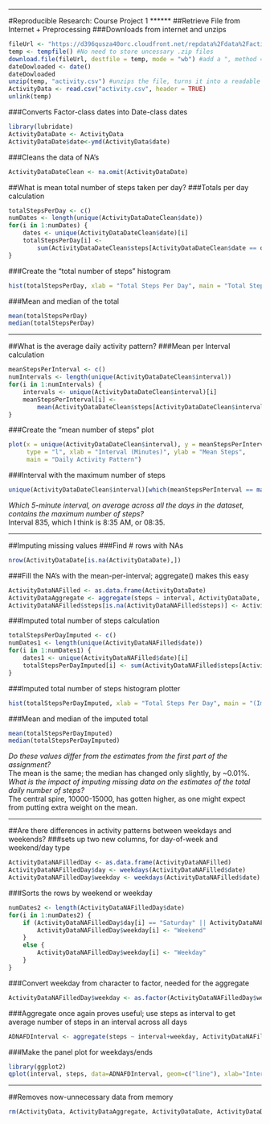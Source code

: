 ******
#Reproducible Research: Course Project 1
******
##Retrieve File from Internet + Preprocessing
###Downloads from internet and unzips
```{r loaddata}
fileUrl <- "https://d396qusza40orc.cloudfront.net/repdata%2Fdata%2Factivity.zip"
temp <- tempfile() #No need to store uncessary .zip files
download.file(fileUrl, destfile = temp, mode = "wb") #add a ", method = "curl"" if using a mac
dateDowloaded <- date()
dateDowloaded
unzip(temp, "activity.csv") #unzips the file, turns it into a readable .txt file
ActivityData <- read.csv("activity.csv", header = TRUE)
unlink(temp)
```

###Converts Factor-class dates into Date-class dates
```{r}
library(lubridate)
ActivityDataDate <- ActivityData
ActivityDataDate$date<-ymd(ActivityData$date)
```

###Cleans the data of NA's
```{r}
ActivityDataDateClean <- na.omit(ActivityDataDate)
```

##What is mean total number of steps taken per day?
###Totals per day calculation
```{r}
totalStepsPerDay <- c()
numDates <- length(unique(ActivityDataDateClean$date))
for(i in 1:numDates) {
    dates <- unique(ActivityDataDateClean$date)[i]
    totalStepsPerDay[i] <-
        sum(ActivityDataDateClean$steps[ActivityDataDateClean$date == dates])
}
```

###Create the "total number of steps" histogram
```{r}
hist(totalStepsPerDay, xlab = "Total Steps Per Day", main = "Total Steps Per Day")
```

###Mean and median of the total
```{r}
mean(totalStepsPerDay)
median(totalStepsPerDay)
```

******

##What is the average daily activity pattern?
###Mean per Interval calculation
```{r}
meanStepsPerInterval <- c()
numIntervals <- length(unique(ActivityDataDateClean$interval))
for(i in 1:numIntervals) {
    intervals <- unique(ActivityDataDateClean$interval)[i]
    meanStepsPerInterval[i] <-
        mean(ActivityDataDateClean$steps[ActivityDataDateClean$interval == intervals])
}
```

###Create the "mean number of steps" plot
```{r}
plot(x = unique(ActivityDataDateClean$interval), y = meanStepsPerInterval,
     type = "l", xlab = "Interval (Minutes)", ylab = "Mean Steps",
     main = "Daily Activity Pattern")
```

###Interval with the maximum number of steps
```{r}
unique(ActivityDataDateClean$interval)[which(meanStepsPerInterval == max(meanStepsPerInterval))]
```
*Which 5-minute interval, on average across all the days in the dataset, contains the maximum number of steps?*  
Interval 835, which I think is 8:35 AM, or 08:35.  

******

##Imputing missing values
###Find # rows with NAs
```{r}
nrow(ActivityDataDate[is.na(ActivityDataDate),])
```

###Fill the NA's with the mean-per-interval; aggregate() makes this easy
```{r}
ActivityDataNAFilled <- as.data.frame(ActivityDataDate)
ActivityDataAggregate <- aggregate(steps ~ interval, ActivityDataDate, mean)
ActivityDataNAFilled$steps[is.na(ActivityDataNAFilled$steps)] <- ActivityDataAggregate$steps
```

###Imputed total number of steps calculation
```{r}
totalStepsPerDayImputed <- c()
numDates1 <- length(unique(ActivityDataNAFilled$date))
for(i in 1:numDates1) {
    dates1 <- unique(ActivityDataNAFilled$date)[i]
    totalStepsPerDayImputed[i] <- sum(ActivityDataNAFilled$steps[ActivityDataNAFilled$date == dates1])
}
```

###Imputed total number of steps histogram plotter
```{r}
hist(totalStepsPerDayImputed, xlab = "Total Steps Per Day", main = "(Imputed) Total Steps Per Day")
```

###Mean and median of the imputed total
```{r}
mean(totalStepsPerDayImputed)
median(totalStepsPerDayImputed)
```
*Do these values differ from the estimates from the first part of the assignment?*  
The mean is the same; the median has changed only slightly, by ~0.01%.  
*What is the impact of imputing missing data on the estimates of the total daily number of steps?*  
The central spire, 10000-15000, has gotten higher, as one might expect from putting extra weight on the mean.

******

##Are there differences in activity patterns between weekdays and weekends?
###sets up two new columns, for day-of-week and weekend/day type
```{r}
ActivityDataNAFilledDay <- as.data.frame(ActivityDataNAFilled)
ActivityDataNAFilledDay$day <- weekdays(ActivityDataNAFilled$date)
ActivityDataNAFilledDay$weekday <- weekdays(ActivityDataNAFilled$date)
```

###Sorts the rows by weekend or weekday
```{r}
numDates2 <- length(ActivityDataNAFilledDay$date)
for(i in 1:numDates2) {
    if (ActivityDataNAFilledDay$day[i] == "Saturday" || ActivityDataNAFilledDay$day[i] == "Sunday") {
        ActivityDataNAFilledDay$weekday[i] <- "Weekend"
    }
    else {
        ActivityDataNAFilledDay$weekday[i] <- "Weekday"
    }
}
```

###Convert weekday from character to factor, needed for the aggregate
```{r}
ActivityDataNAFilledDay$weekday <- as.factor(ActivityDataNAFilledDay$weekday)
```

###Aggregate once again proves useful; use steps as interval to get average number of steps in an interval across all days
```{r}
ADNAFDInterval <- aggregate(steps ~ interval+weekday, ActivityDataNAFilledDay, mean)
```

###Make the panel plot for weekdays/ends
```{r}
library(ggplot2)
qplot(interval, steps, data=ADNAFDInterval, geom=c("line"), xlab="Interval", ylab="Number of steps", main="") + facet_wrap(~ weekday, ncol=1)
```

******

##Removes now-unnecessary data from memory
```{r}
rm(ActivityData, ActivityDataAggregate, ActivityDataDate, ActivityDataDateClean, ActivityDataNAFilled, ActivityDataNAFilledDay, ADNAFDInterval)
```